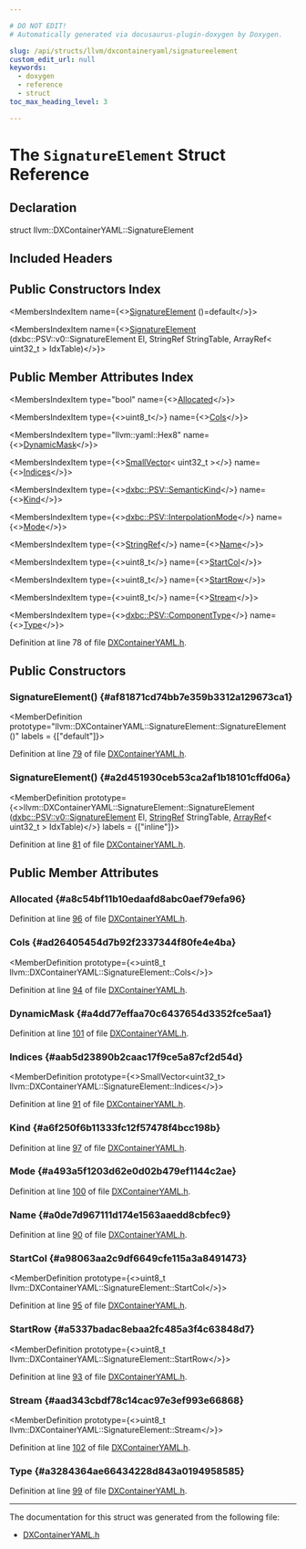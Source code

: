 ```yaml
---

# DO NOT EDIT!
# Automatically generated via docusaurus-plugin-doxygen by Doxygen.

slug: /api/structs/llvm/dxcontaineryaml/signatureelement
custom_edit_url: null
keywords:
  - doxygen
  - reference
  - struct
toc_max_heading_level: 3

---
```





# The `SignatureElement` Struct Reference

<DoxygenPage pluginConfig={pluginConfig}>



## Declaration

<CodeBlock>struct llvm::DXContainerYAML::SignatureElement</CodeBlock>

## Included Headers

<IncludesList>
<IncludesListItem
  filePath="llvm/ObjectYAML/DXContainerYAML.h"
  permalink="/docs/api/files/include/include/llvm/include/llvm/objectyaml/dxcontaineryaml-h"
  isLocal="true" />
</IncludesList>

## Public Constructors Index

<MembersIndex>

<MembersIndexItem
  name={<><a href="#af81871cd74bb7e359b3312a129673ca1">SignatureElement</a> ()=default</>}>
</MembersIndexItem>

<MembersIndexItem
  name={<><a href="#a2d451930ceb53ca2af1b18101cffd06a">SignatureElement</a> (dxbc::PSV::v0::SignatureElement El, StringRef StringTable, ArrayRef&lt; uint32&#95;t &gt; IdxTable)</>}>
</MembersIndexItem>

</MembersIndex>

## Public Member Attributes Index

<MembersIndex>

<MembersIndexItem
  type="bool"
  name={<><a href="#a8c54bf11b10edaafd8abc0aef79efa96">Allocated</a></>}>
</MembersIndexItem>

<MembersIndexItem
  type={<>uint8&#95;t</>}
  name={<><a href="#ad26405454d7b92f2337344f80fe4e4ba">Cols</a></>}>
</MembersIndexItem>

<MembersIndexItem
  type="llvm::yaml::Hex8"
  name={<><a href="#a4dd77effaa70c6437654d3352fce5aa1">DynamicMask</a></>}>
</MembersIndexItem>

<MembersIndexItem
  type={<><a href="/docs/api/classes/llvm/smallvector">SmallVector</a>&lt; uint32&#95;t &gt;</>}
  name={<><a href="#aab5d23890b2caac17f9ce5a87cf2d54d">Indices</a></>}>
</MembersIndexItem>

<MembersIndexItem
  type={<><a href="/docs/api/namespaces/llvm/dxbc/psv/#a46bbed77958063a38334f15d2fb08e37">dxbc::PSV::SemanticKind</a></>}
  name={<><a href="#a6f250f6b11333fc12f57478f4bcc198b">Kind</a></>}>
</MembersIndexItem>

<MembersIndexItem
  type={<><a href="/docs/api/namespaces/llvm/dxbc/psv/#a920feca1650f1696430f077e1a3e8df3">dxbc::PSV::InterpolationMode</a></>}
  name={<><a href="#a493a5f1203d62e0d02b479ef1144c2ae">Mode</a></>}>
</MembersIndexItem>

<MembersIndexItem
  type={<><a href="/docs/api/classes/llvm/stringref">StringRef</a></>}
  name={<><a href="#a0de7d967111d174e1563aaedd8cbfec9">Name</a></>}>
</MembersIndexItem>

<MembersIndexItem
  type={<>uint8&#95;t</>}
  name={<><a href="#a98063aa2c9df6649cfe115a3a8491473">StartCol</a></>}>
</MembersIndexItem>

<MembersIndexItem
  type={<>uint8&#95;t</>}
  name={<><a href="#a5337badac8ebaa2fc485a3f4c63848d7">StartRow</a></>}>
</MembersIndexItem>

<MembersIndexItem
  type={<>uint8&#95;t</>}
  name={<><a href="#aad343cbdf78c14cac97e3ef993e66868">Stream</a></>}>
</MembersIndexItem>

<MembersIndexItem
  type={<><a href="/docs/api/namespaces/llvm/dxbc/psv/#ade495cbb91531342f36210abc17526d9">dxbc::PSV::ComponentType</a></>}
  name={<><a href="#a3284364ae66434228d843a0194958585">Type</a></>}>
</MembersIndexItem>

</MembersIndex>


Definition at line 78 of file <a href="/docs/api/files/include/include/llvm/include/llvm/objectyaml/dxcontaineryaml-h">DXContainerYAML.h</a>.

<SectionDefinition>

## Public Constructors

### SignatureElement() {#af81871cd74bb7e359b3312a129673ca1}

<MemberDefinition
  prototype="llvm::DXContainerYAML::SignatureElement::SignatureElement ()"
  labels = {["default"]}>

Definition at line <a href="/docs/api/files/include/include/llvm/include/llvm/objectyaml/dxcontaineryaml-h/#l00079">79</a> of file <a href="/docs/api/files/include/include/llvm/include/llvm/objectyaml/dxcontaineryaml-h">DXContainerYAML.h</a>.
</MemberDefinition>

### SignatureElement() {#a2d451930ceb53ca2af1b18101cffd06a}

<MemberDefinition
  prototype={<>llvm::DXContainerYAML::SignatureElement::SignatureElement (<a href="/docs/api/structs/llvm/dxbc/psv/v0/signatureelement">dxbc::PSV::v0::SignatureElement</a> El, <a href="/docs/api/classes/llvm/stringref">StringRef</a> StringTable, <a href="/docs/api/classes/llvm/arrayref">ArrayRef</a>&lt; uint32&#95;t &gt; IdxTable)</>}
  labels = {["inline"]}>

Definition at line <a href="/docs/api/files/include/include/llvm/include/llvm/objectyaml/dxcontaineryaml-h/#l00081">81</a> of file <a href="/docs/api/files/include/include/llvm/include/llvm/objectyaml/dxcontaineryaml-h">DXContainerYAML.h</a>.
</MemberDefinition>

</SectionDefinition>

<SectionDefinition>

## Public Member Attributes

### Allocated {#a8c54bf11b10edaafd8abc0aef79efa96}

<MemberDefinition
  prototype="bool llvm::DXContainerYAML::SignatureElement::Allocated">

Definition at line <a href="/docs/api/files/include/include/llvm/include/llvm/objectyaml/dxcontaineryaml-h/#l00096">96</a> of file <a href="/docs/api/files/include/include/llvm/include/llvm/objectyaml/dxcontaineryaml-h">DXContainerYAML.h</a>.
</MemberDefinition>

### Cols {#ad26405454d7b92f2337344f80fe4e4ba}

<MemberDefinition
  prototype={<>uint8&#95;t llvm::DXContainerYAML::SignatureElement::Cols</>}>

Definition at line <a href="/docs/api/files/include/include/llvm/include/llvm/objectyaml/dxcontaineryaml-h/#l00094">94</a> of file <a href="/docs/api/files/include/include/llvm/include/llvm/objectyaml/dxcontaineryaml-h">DXContainerYAML.h</a>.
</MemberDefinition>

### DynamicMask {#a4dd77effaa70c6437654d3352fce5aa1}

<MemberDefinition
  prototype="llvm::yaml::Hex8 llvm::DXContainerYAML::SignatureElement::DynamicMask">

Definition at line <a href="/docs/api/files/include/include/llvm/include/llvm/objectyaml/dxcontaineryaml-h/#l00101">101</a> of file <a href="/docs/api/files/include/include/llvm/include/llvm/objectyaml/dxcontaineryaml-h">DXContainerYAML.h</a>.
</MemberDefinition>

### Indices {#aab5d23890b2caac17f9ce5a87cf2d54d}

<MemberDefinition
  prototype={<>SmallVector&lt;uint32&#95;t&gt; llvm::DXContainerYAML::SignatureElement::Indices</>}>

Definition at line <a href="/docs/api/files/include/include/llvm/include/llvm/objectyaml/dxcontaineryaml-h/#l00091">91</a> of file <a href="/docs/api/files/include/include/llvm/include/llvm/objectyaml/dxcontaineryaml-h">DXContainerYAML.h</a>.
</MemberDefinition>

### Kind {#a6f250f6b11333fc12f57478f4bcc198b}

<MemberDefinition
  prototype="dxbc::PSV::SemanticKind llvm::DXContainerYAML::SignatureElement::Kind">

Definition at line <a href="/docs/api/files/include/include/llvm/include/llvm/objectyaml/dxcontaineryaml-h/#l00097">97</a> of file <a href="/docs/api/files/include/include/llvm/include/llvm/objectyaml/dxcontaineryaml-h">DXContainerYAML.h</a>.
</MemberDefinition>

### Mode {#a493a5f1203d62e0d02b479ef1144c2ae}

<MemberDefinition
  prototype="dxbc::PSV::InterpolationMode llvm::DXContainerYAML::SignatureElement::Mode">

Definition at line <a href="/docs/api/files/include/include/llvm/include/llvm/objectyaml/dxcontaineryaml-h/#l00100">100</a> of file <a href="/docs/api/files/include/include/llvm/include/llvm/objectyaml/dxcontaineryaml-h">DXContainerYAML.h</a>.
</MemberDefinition>

### Name {#a0de7d967111d174e1563aaedd8cbfec9}

<MemberDefinition
  prototype="StringRef llvm::DXContainerYAML::SignatureElement::Name">

Definition at line <a href="/docs/api/files/include/include/llvm/include/llvm/objectyaml/dxcontaineryaml-h/#l00090">90</a> of file <a href="/docs/api/files/include/include/llvm/include/llvm/objectyaml/dxcontaineryaml-h">DXContainerYAML.h</a>.
</MemberDefinition>

### StartCol {#a98063aa2c9df6649cfe115a3a8491473}

<MemberDefinition
  prototype={<>uint8&#95;t llvm::DXContainerYAML::SignatureElement::StartCol</>}>

Definition at line <a href="/docs/api/files/include/include/llvm/include/llvm/objectyaml/dxcontaineryaml-h/#l00095">95</a> of file <a href="/docs/api/files/include/include/llvm/include/llvm/objectyaml/dxcontaineryaml-h">DXContainerYAML.h</a>.
</MemberDefinition>

### StartRow {#a5337badac8ebaa2fc485a3f4c63848d7}

<MemberDefinition
  prototype={<>uint8&#95;t llvm::DXContainerYAML::SignatureElement::StartRow</>}>

Definition at line <a href="/docs/api/files/include/include/llvm/include/llvm/objectyaml/dxcontaineryaml-h/#l00093">93</a> of file <a href="/docs/api/files/include/include/llvm/include/llvm/objectyaml/dxcontaineryaml-h">DXContainerYAML.h</a>.
</MemberDefinition>

### Stream {#aad343cbdf78c14cac97e3ef993e66868}

<MemberDefinition
  prototype={<>uint8&#95;t llvm::DXContainerYAML::SignatureElement::Stream</>}>

Definition at line <a href="/docs/api/files/include/include/llvm/include/llvm/objectyaml/dxcontaineryaml-h/#l00102">102</a> of file <a href="/docs/api/files/include/include/llvm/include/llvm/objectyaml/dxcontaineryaml-h">DXContainerYAML.h</a>.
</MemberDefinition>

### Type {#a3284364ae66434228d843a0194958585}

<MemberDefinition
  prototype="dxbc::PSV::ComponentType llvm::DXContainerYAML::SignatureElement::Type">

Definition at line <a href="/docs/api/files/include/include/llvm/include/llvm/objectyaml/dxcontaineryaml-h/#l00099">99</a> of file <a href="/docs/api/files/include/include/llvm/include/llvm/objectyaml/dxcontaineryaml-h">DXContainerYAML.h</a>.
</MemberDefinition>

</SectionDefinition>

<hr/>

The documentation for this struct was generated from the following file:

<ul>
<li><a href="/docs/api/files/include/include/llvm/include/llvm/objectyaml/dxcontaineryaml-h">DXContainerYAML.h</a></li>
</ul>

</DoxygenPage>
